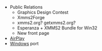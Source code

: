 * Public Relations
** Graphics Design Contest
** Xmms2Forge
** xmms2.org? getxmms2.org?
** Esperanza + XMMS2 Bundle for Win32
** New front page
* [[SoC:AirTunes | AirPlay]]
* [[Windows]] port